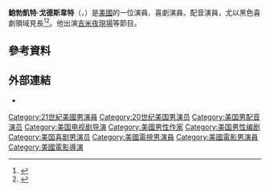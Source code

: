 {{Infobox comedian
| name = Bobcat Goldthwait
| image = Bobcat Goldthwait May 2015.jpg
| caption = 
| birth_name= Robert Francis Goldthwait
| birth_date = {{birth date and age|1962|5|26}}
| birth_place = [[美國|美國]][[雪城|雪城]]
| genre = 黑色喜劇，政治諷刺
| medium = 獨角喜劇，電視，電影
| nationality = [[美國|美國]]
| other_name = Robert Francis Goldthwait<br />Robert Goldthwait<br />Bobcat Goldthwaite<br />Robert Francis Goldthwaite<br />Robert Goldthwaite
| spouse = Ann Luly (1986–1998; 離婚；2孩)<br/>Sarah de Sa Rego (2009–2014)
| domestic_partner = [[Nikki_Cox|Nikki Cox]] (1999–2005)
| children = 
| parents = 
| active = 1980–現在
| origin = [[波士頓|波士頓]]
| signature = 
| website = 
}}
'''鮑勃凱特·戈德斯韋特'''（{{lang-en|Bobcat Goldthwait}}，{{bd|1962年|5月26日||}}）是[[美國|美國]]的一位演員、喜劇演員、配音演員，尤以黑色喜劇領域見長<ref>{{cite web|url=http://www.filmreference.com/film/77/Bob-Goldthwait.html|title=Bob Goldthwait Biography (1962-)|work=filmreference.com|access-date=2016-03-24|archive-date=2019-09-09|archive-url=https://web.archive.org/web/20190909082848/http://www.filmreference.com/film/77/Bob-Goldthwait.html|dead-url=no}}</ref><ref>{{Cite web |url=https://www.newspapers.com/newspage/35957085/ |title=存档副本 |access-date=2016-03-24 |archive-date=2021-05-31 |archive-url=https://web.archive.org/web/20210531054132/https://www.newspapers.com/newspage/35957085/ |dead-url=no }}</ref>。他出演[[吉米夜現場|吉米夜現場]]等節目。

==參考資料==
{{Reflist}}

==外部連結==
{{portal|人物}}
{{Commons category|Bobcat Goldthwait}}
* {{IMDb name|1281}}

{{Authority control}}

{{DEFAULTSORT:Goldthwait, Bobcat}}
[[Category:21世紀美國男演員|Category:21世紀美國男演員]]
[[Category:20世纪美国男演员|Category:20世纪美国男演员]]
[[Category:美国男配音演员|Category:美国男配音演员]]
[[Category:美国电视剧导演|Category:美国电视剧导演]]
[[Category:美國男性作家|Category:美國男性作家]]
[[Category:美国男性编剧|Category:美国男性编剧]]
[[Category:美国喜剧男演员|Category:美国喜剧男演员]]
[[Category:美國電視男演員|Category:美國電視男演員]]
[[Category:美國電影男演員|Category:美國電影男演員]]
[[Category:美國電影導演|Category:美國電影導演]]